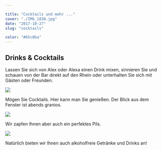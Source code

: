 ```yaml
---

title: "Cocktails und mehr ..."
cover: "./IMG_1830.jpg"
date: "2017-10-27"
slug: "cocktails"

color: "#65c0ba"
---
```


## Drinks & Cocktails

Lassen Sie sich von Alex oder Alexa einen Drink mixen, sinnieren Sie und
schauen von der Bar direkt auf den Rhein oder unterhalten Sie sich mit
Gästen oder Freunden.

![](./IMG_1829.jpg)

Mögen Sie Cocktails. Hier kann man Sie genießen. Der Blick aus dem Fenster ist abends
granios.

![](./IMG_1830.jpg)

Wir zapfen Ihnen aber auch ein perfektes Pils.


![](./IMG_1828.jpg)

Natürlich bieten wir Ihnen auch alkoholfreie Getränke und Drinks an!
